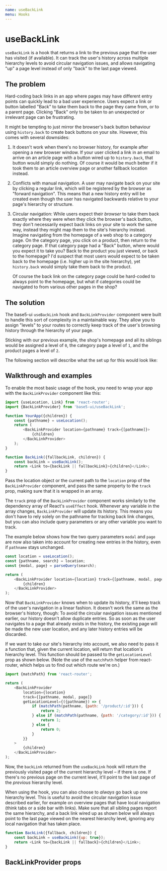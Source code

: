 ```yaml
---
name: useBackLink
menu: Hooks
---
```



# useBackLink

`useBackLink` is a hook that returns a link to the previous page that the user has visited (if available). It can track the user's history across multiple hierarchy levels to avoid circular navigation issues, and allows navigating "up" a page level instead of only "back" to the last page viewed.

## The problem

Hard-coding back links in an app where pages may have different entry points can quickly lead to a bad user experience. Users expect a link or button labelled "Back" to take them back to the page they came from, or to a parent page. Clicking "Back" only to be taken to an unexpected or irrelevant page can be frustrating.

It might be tempting to just mirror the browser's back button behaviour using `history.back` to create back buttons on your site. However, this comes with several downsides:

1. It doesn't work when there's no browser history, for example after opening a new browser window. If your user clicked a link in an email to arrive on an article page with a button wired up to `history.back`, that button would simply do nothing. Of course it would be much better if it took them to an article overview page or another fallback location instead.

1. Conflicts with manual navigation. A user may navigate back on your site by clicking a regular link, which will be registered by the browser as "forward navigation". This means that a new history entry will be created even though the user has navigated backwards relative to your page's hierarchy or structure.

1. Circular navigation: While users expect their _browser_ to take them back exactly where they were when they click the browser's back button, they don't necessarily expect back links on your site to work the same way, instead they might map them to the site's hierarchy instead. Imagine navigating from the homepage of a web shop to a category page. On the category page, you click on a product, then return to the category page. If that category page had a "Back" button, where would you expect it to take you? Back to the product you just viewed, or back to the homepage? I'd suspect that most users would expect to be taken back to the homepage (i.e. higher up in the site hierarchy), yet `history.back` would simply take them back to the product.

    Of course the back link on the category page could be hard-coded to always point to the homepage, but what if categories could be navigated to from various other pages in the shop?

## The solution

The base5-ui `useBackLink` hook and `BackLinkProvider` component were built to handle this sort of complexity in a maintainable way. They allow you to assign "levels" to your routes to correctly keep track of the user's browsing history through the hierarchy of your page.

Sticking with our previous example, the shop's homepage and all its siblings would be assigned a level of `0`, the category page a level of `1`, and the product pages a level of `2`.

The following section will describe what the set up for this would look like:

## Walkthrough and examples

To enable the most basic usage of the hook, you need to wrap your app with the `BackLinkProvider` component like this:

```js
import {useLocation, Link} from 'react-router';
import {BackLinkProvider} from 'base5-ui/useBackLink';

function YourApp({children}) {
	const {pathname} = useLocation();
	return (
		<BackLinkProvider location={pathname} track={[pathname]}>
			{children}
		</BackLinkProvider>
	);
}

function BackLink({fallbackLink, children}) {
	const backLink = useBackLink();
	return <Link to={backLink || fallbackLink}>{children}</Link>;
}
```

Pass the location object or the current path to the `location` prop of the `BackLinkProvider` component, and pass the same property to the `track` prop, making sure that it is wrapped in an array.

The `track` prop of the `BackLinkProvider` component works similarly to the dependency array of React's `useEffect` hook. Whenever any variable in the array changes, `BackLinkProvider` will update its history. This means you don't have to rely solely on the pathname for tracking back link changes, but you can also include query parameters or any other variable you want to track.

The example below shows how the two query parameters `modal` and `page` are now also taken into account for creating new entries in the history, even if `pathname` stays unchanged.

```js
const location = useLocation();
const {pathname, search} = location;
const {modal, page} = parseQuery(search);

return (
	<BackLinkProvider location={location} track={[pathname, modal, page]}>
		{children}
	</BackLinkProvider>
);
```

Now that `BackLinkProvider` knows when to update its history, it'll keep track of the user's navigation in a linear fashion. It doesn't work the same as the browser's history, though: To avoid the circular navigation issues mentioned earlier, our history doesn't allow duplicate entries. So as soon as the user navigates to a page that already exists in the history, the existing page will be made the new user location, and any later history entries will be discarded.

If we want to take our site's hierarchy into account, we also need to pass it a function that, given the current location, will return that location's hierarchy level. This function should be passed to the `getLocationLevel` prop as shown below. (Note the use of the `matchPath` helper from react-router, which helps us to find out which route we're on.)

```js
import {matchPath} from 'react-router';

return (
	<BackLinkProvider
		location={location}
		track={[pathname, modal, page]}
		getLocationLevel={({pathname}) => {
			if (matchPath(pathname, {path: '/product/:id'})) {
				return 2;
			} else if (matchPath(pathname, {path: '/category/:id'})) {
				return 1;
			} else {
				return 0;
			}
		}}
	>
		{children}
	</BackLinkProvider>
);
```

Now, the `backLink` returned from the `useBackLink` hook will return the previously visited page of the current hierarchy level – if there is one. If there's no previous page on the current level, it'll point to the last page of the _previous_ hierarchy level.

When using the hook, you can also choose to _always_ go back up one hierarchy level. This is useful to avoid the circular navigation issue described earlier, for example on overview pages that have local navigation (think tabs or a side bar with links). Make sure that all sibling pages report the same hierarchy, and a back link wired up as shown below will always point to the last page viewed on the nearest hierarchy level, ignoring any local navigation that has taken place.

```js
function BackLink({fallback, children}) {
	const backLink = useBackLink({up: true});
	return <Link to={backLink || fallback}>{children}</Link>;
}
```

## BackLinkProvider props

<Props isToggle of={BackLinkProvider} />
